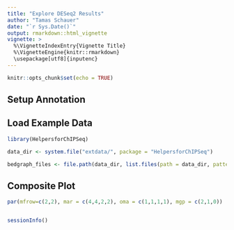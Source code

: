 ```yaml
---
title: "Explore DESeq2 Results"
author: "Tamas Schauer"
date: "`r Sys.Date()`"
output: rmarkdown::html_vignette
vignette: >
  %\VignetteIndexEntry{Vignette Title}
  %\VignetteEngine{knitr::rmarkdown}
  \usepackage[utf8]{inputenc}
---
```


<style>
pre {
  overflow-x: auto;
}
pre code {
  word-wrap: normal;
  white-space: pre;
}
</style>

```r
knitr::opts_chunk$set(echo = TRUE)
```


## Setup Annotation


## Load Example Data

```r
library(HelpersforChIPSeq)

data_dir <- system.file("extdata/", package = "HelpersforChIPSeq")

bedgraph_files <- file.path(data_dir, list.files(path = data_dir, pattern = ".bedgraph.gz$"))


```





## Composite Plot

```r
par(mfrow=c(2,2), mar = c(4,4,2,2), oma = c(1,1,1,1), mgp = c(2,1,0))



```
   

```r
sessionInfo()
```



